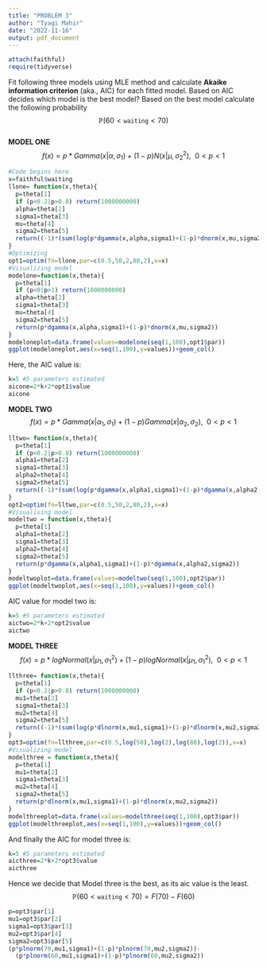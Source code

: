 ---
title: "PROBLEM 3"
author: "Tyagi Mahir"
date: "2022-11-16"
output: pdf_document
---

```{r,warning=FALSE}
attach(faithful)
require(tidyverse)
```
Fit following three models using MLE method and calculate **Akaike information criterion** (aka., AIC) for each fitted model. Based on AIC decides which model is the best model? Based on the best model calculate the following probability
$$
\mathbb{P}(60<\texttt{waiting}<70)
$$  
**MODEL ONE**  
$$
f(x)=p*Gamma(x|\alpha,\sigma_1)+(1-p)N(x|\mu,\sigma_2^2),~~0<p<1
$$  
```{r}
#Code begins here
x=faithful$waiting
llone= function(x,theta){
  p=theta[1]
  if (p<0.2|p>0.8) return(1000000000)
  alpha=theta[2]
  sigma1=theta[3]
  mu=theta[4]
  sigma2=theta[5]
  return((-1)*(sum(log(p*dgamma(x,alpha,sigma1)+(1-p)*dnorm(x,mu,sigma2)))))
}
#Optimizing
opt1=optim(fn=llone,par=c(0.5,50,2,80,2),x=x)
#Visualizing model
modelone=function(x,theta){
  p=theta[1]
  if (p<0|p>1) return(1000000000)
  alpha=theta[2]
  sigma1=theta[3]
  mu=theta[4]
  sigma2=theta[5]
  return(p*dgamma(x,alpha,sigma1)+(1-p)*dnorm(x,mu,sigma2))
}
modeloneplot=data.frame(values=modelone(seq(1,100),opt1$par))
ggplot(modeloneplot,aes(x=seq(1,100),y=values))+geom_col()
```
Here, the AIC value is:  
```{r}
k=5 #5 parameters estimated
aicone=2*k+2*opt1$value
aicone
```
**MODEL TWO**  
$$
f(x)=p*Gamma(x|\alpha_1,\sigma_1)+(1-p)Gamma(x|\alpha_2,\sigma_2),~~0<p<1
$$  
```{r}
lltwo= function(x,theta){
  p=theta[1]
  if (p<0.2|p>0.8) return(1000000000)
  alpha1=theta[2]
  sigma1=theta[3]
  alpha2=theta[4]
  sigma2=theta[5]
  return((-1)*(sum(log(p*dgamma(x,alpha1,sigma1)+(1-p)*dgamma(x,alpha2,sigma2)))))
}
opt2=optim(fn=lltwo,par=c(0.5,50,2,80,2),x=x)
#Visualising model
modeltwo = function(x,theta){
  p=theta[1]
  alpha1=theta[2]
  sigma1=theta[3]
  alpha2=theta[4]
  sigma2=theta[5]
  return(p*dgamma(x,alpha1,sigma1)+(1-p)*dgamma(x,alpha2,sigma2))
}
modeltwoplot=data.frame(values=modeltwo(seq(1,100),opt2$par))
ggplot(modeltwoplot,aes(x=seq(1,100),y=values))+geom_col()
```
AIC value for model two is:
```{r}
k=5 #5 parameters estimated
aictwo=2*k+2*opt2$value
aictwo
```
**MODEL THREE**
$$
f(x)=p*logNormal(x|\mu_1,\sigma_1^2)+(1-p)logNormal(x|\mu_1,\sigma_1^2),~~0<p<1
$$
```{r}
llthree= function(x,theta){
  p=theta[1]
  if (p<0.2|p>0.8) return(1000000000)
  mu1=theta[2]
  sigma1=theta[3]
  mu2=theta[4]
  sigma2=theta[5]
  return((-1)*(sum(log(p*dlnorm(x,mu1,sigma1)+(1-p)*dlnorm(x,mu2,sigma2)))))
}
opt3=optim(fn=llthree,par=c(0.5,log(50),log(2),log(80),log(2)),x=x)
#Visualizing model
modelthree = function(x,theta){
  p=theta[1]
  mu1=theta[2]
  sigma1=theta[3]
  mu2=theta[4]
  sigma2=theta[5]
  return(p*dlnorm(x,mu1,sigma1)+(1-p)*dlnorm(x,mu2,sigma2))
}
modelthreeplot=data.frame(values=modelthree(seq(1,100),opt3$par))
ggplot(modelthreeplot,aes(x=seq(1,100),y=values))+geom_col()
```
And finally the AIC for model three is:
```{r}
k=5 #5 parameters estimated
aicthree=2*k+2*opt3$value
aicthree
```
Hence we decide that Model three is the best, as its aic value is the least.
$$
\mathbb{P}(60<\texttt{waiting}<70)=F(70)-F(60)
$$
```{r}
p=opt3$par[1]
mu1=opt3$par[2]
sigma1=opt3$par[3]
mu2=opt3$par[4]
sigma2=opt3$par[5]
(p*plnorm(70,mu1,sigma1)+(1-p)*plnorm(70,mu2,sigma2))-
  (p*plnorm(60,mu1,sigma1)+(1-p)*plnorm(60,mu2,sigma2))
```